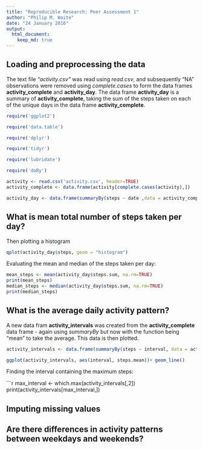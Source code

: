 ```yaml
---
title: "Reproducible Research: Peer Assessment 1"
author: "Philip M. Woite"
date: "24 January 2016"
output: 
  html_document:
    keep_md: true
---
```



## Loading and preprocessing the data
The text file *"activity.csv"* was read using *read.csv*, and subsequently "NA" observations were removed using *complete.cases* to form the data frames **activity_complete** and **activity_day**. The data frame **activity_day** is a summary of **activity_complete**, taking the sum of the steps taken on each of the unique days in the data frame **activity_complete**.

```r
require('ggplot2')

require('data.table')

require('dplyr')

require('tidyr')

require('lubridate')

require('doBy')

activity <- read.csv('activity.csv', header=TRUE)
activity_complete <- data.frame(activity[complete.cases(activity),])

activity_day <- data.frame(summaryBy(steps ~ date ,data = activity_complete, FUN = list(sum)))
```

## What is mean total number of steps taken per day?

Then plotting a histogram

```r
qplot(activity_day$steps, geom = "histogram")
```

Evaluating the mean and median of the steps taken per day:

```r
mean_steps <- mean(activity_day$steps.sum, na.rm=TRUE)
print(mean_steps)
median_steps <- median(activity_day$steps.sum, na.rm=TRUE)
print(median_steps)
```




## What is the average daily activity pattern?
A new data fram **activity_intervals** was created from the **activity_complete** data frame - again using *summaryBy* but now with the function being "mean" to take the average. This data is then plotted.

```r
activity_intervals <- data.frame(summaryBy(steps ~ interval, data = activity_complete , FUN = list(mean)))

ggplot(activity_intervals, aes(interval, steps.mean))+ geom_line()
```

Finding the interval containing the maximum steps:

```r
max_interval <- which.max(activity_intervals[,2])
print(activity_intervals[max_interval,])

## Imputing missing values



## Are there differences in activity patterns between weekdays and weekends?
